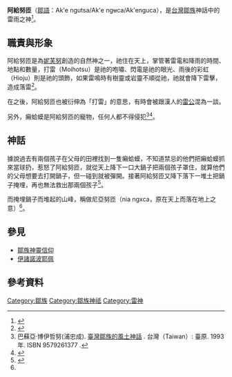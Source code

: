 '''阿給努匝'''（[[鄒語|鄒語]]：Ak'e ngutsa/Ak'e ngʉca/Ak'enguca），是[[台灣|台灣]][[鄒族|鄒族]]神話中的雷雨之神<ref name="妖怪臺灣：三百年島嶼奇幻誌‧妖鬼神遊卷">{{cite book |author=[[何敬堯|何敬堯]] |title=《妖怪臺灣：三百年島嶼奇幻誌‧妖鬼神遊卷》 |url=https://books.google.com.tw/books?id=26DUDQAAQBAJ&pg=PA267&lpg=PA267&dq=Barrcsing&source=bl&ots=8TDA9zwOHj&sig=ACfU3U2afNQ3lKKPFA9SM7OvYBekiWwsKw&hl=zh-TW&sa=X&ved=2ahUKEwj9ytS8hdPvAhWmGKYKHUBxCAsQ6AEwAHoECAEQAw#v=onepage&q=Barrcsing&f=false |publisher=[[聯經出版公司|聯經出版公司]] |year=2017-01-05 |isbn=9789570848533 }}</ref>{{Rp|243}}。
==職責與形象==
阿給努匝是為[[妮芙努|妮芙努]]創造的自然神之一，祂住在天上，掌管著雷電和降雨的時間、地點和數量，打雷（Moihotsu）是祂的咆嘯、閃電是祂的眼光、雨後的彩虹（Hioju）則是祂的頭飾，如果雷鳴時有樹靈或岩靈不順從祂，祂就會降下雷擊，造成落雷<ref>{{cite web |url=http://digimuse.nmns.edu.tw/chou/html/01/2-2-0.htm|title=鄒族人眼中的風雨雷電|accessdate=}}</ref>。

在之後，阿給努匝也被衍伸為「打雷」的意思，有時會被跟漢人的[[雷公|雷公]]混為一談。

另外，癩蛤蟆是阿給努匝的寵物，任何人都不得侵犯<ref name=tipp>巴蘇亞‧博伊哲努(浦忠成). [https://www.books.com.tw/products/0010086062 臺灣鄒族的風土神話] {{Wayback|url=https://www.books.com.tw/products/0010086062 |date=20200624003443 }}. 台灣（Taiwan）: 臺原. 1993年. ISBN 9579261377 {{Zh}}.</ref><ref>{{cite web|1=|author=方俊源 林俊男|title=阿里山鄒族神話結構中的宇宙觀 cemas|url=http://ir.nfu.edu.tw/bitstream/392390000/5489/1/7.pdf|publisher=國立虎尾科技大學|work=國立虎尾科技大學學報|accessdate=2006-06|archive-date=2019-05-18|archive-url=https://web.archive.org/web/20190518141537/http://ir.nfu.edu.tw/bitstream/392390000/5489/1/7.pdf|dead-url=yes}}</ref>。

==神話==
據說過去有兩個孩子在父母的田裡找到一隻癩蛤蟆，不知道禁忌的他們把癩蛤蟆抓來當球扔，惹怒了阿給努匝，就從天上降下一口大鍋子把兩個孩子罩住，就算他們的父母想要去打開鍋子，但一碰到就被彈開。接著阿給努匝又降下落下一堆土把鍋子掩埋，再也無法救出那兩個孩子<ref name="鄒族神話與傳說">{{cite web|author=達西烏拉彎‧畢馬|title=鄒族神話與傳說|url=https://www.books.com.tw/products/0010227292|publisher=晨星|isbn=9574554570|accessdate=2003-07-15|archive-date=2019-08-06|archive-url=https://web.archive.org/web/20190806061150/https://www.books.com.tw/products/0010227292|dead-url=no}}</ref>。

而掩埋鍋子而堆起的山峰，稱做尼亞努匝（nia ngxca，原在天上而落在地上之意）<ref name=tipp />。

==參見==
*[[鄒族神靈信仰|鄒族神靈信仰]]
*[[伊諸諾波耶佩|伊諸諾波耶佩]]

==參考資料==
{{reflist}}

{{鄒族神話}}
[[Category:鄒族|Category:鄒族]]
[[Category:鄒族神祗|Category:鄒族神祗]]
[[Category:雷神|Category:雷神]]